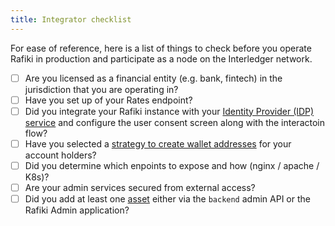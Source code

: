 ```yaml
---
title: Integrator checklist
---
```


For ease of reference, here is a list of things to check before you operate Rafiki in production and participate as a node on the Interledger network.

- [ ] Are you licensed as a financial entity (e.g. bank, fintech) in the jurisdiction that you are operating in?
- [ ] Have you set up of your Rates endpoint?
- [ ] Did you integrate your Rafiki instance with your [Identity Provider (IDP) service](deploy-to-prod/endpoints/idp/) and configure the user consent screen along with the interactoin flow?
- [ ] Have you selected a [strategy to create wallet addresses](deploy-to-prod/running-your-instance/creating-wallet-address) for your account holders?
- [ ] Did you determine which enpoints to expose and how (nginx / apache / K8s)?
- [ ] Are your admin services secured from external access?
- [ ] Did you add at least one [asset](deploy-to-prod/running-your-instance/adding-asset) either via the `backend` admin API or the Rafiki Admin application?
